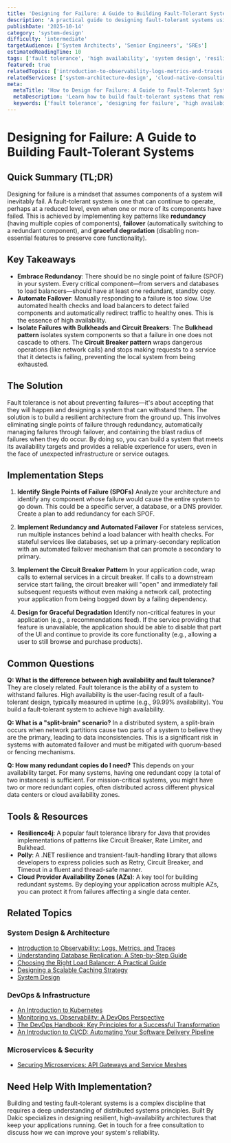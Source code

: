```yaml
---
title: 'Designing for Failure: A Guide to Building Fault-Tolerant Systems'
description: 'A practical guide to designing fault-tolerant systems using techniques like redundancy, failover, and graceful degradation to ensure high availability.'
publishDate: '2025-10-14'
category: 'system-design'
difficulty: 'intermediate'
targetAudience: ['System Architects', 'Senior Engineers', 'SREs']
estimatedReadingTime: 10
tags: ['fault tolerance', 'high availability', 'system design', 'resilience', 'circuit breaker']
featured: true
relatedTopics: ['introduction-to-observability-logs-metrics-and-traces', 'understanding-database-replication-a-step-by-step-guide', 'choosing-the-right-load-balancer-a-practical-guide', 'an-introduction-to-kubernetes', 'monitoring-vs-observability-a-devops-perspective', 'securing-microservices-api-gateways-and-service-meshes', 'designing-a-scalable-caching-strategy', 'the-devops-handbook-key-principles', 'an-introduction-to-cicd', 'system-design']
relatedServices: ['system-architecture-design', 'cloud-native-consulting']
meta:
  metaTitle: 'How to Design for Failure: A Guide to Fault-Tolerant Systems'
  metaDescription: 'Learn how to build fault-tolerant systems that remain available even when components fail. This guide covers redundancy, failover, circuit breakers, and other key patterns.'
  keywords: ['fault tolerance', 'designing for failure', 'high availability', 'system design', 'resilience']
---
```


# Designing for Failure: A Guide to Building Fault-Tolerant Systems

## Quick Summary (TL;DR)

Designing for failure is a mindset that assumes components of a system will inevitably fail. A fault-tolerant system is one that can continue to operate, perhaps at a reduced level, even when one or more of its components have failed. This is achieved by implementing key patterns like **redundancy** (having multiple copies of components), **failover** (automatically switching to a redundant component), and **graceful degradation** (disabling non-essential features to preserve core functionality).

## Key Takeaways

- **Embrace Redundancy**: There should be no single point of failure (SPOF) in your system. Every critical component—from servers and databases to load balancers—should have at least one redundant, standby copy.
- **Automate Failover**: Manually responding to a failure is too slow. Use automated health checks and load balancers to detect failed components and automatically redirect traffic to healthy ones. This is the essence of high availability.
- **Isolate Failures with Bulkheads and Circuit Breakers**: The **Bulkhead pattern** isolates system components so that a failure in one does not cascade to others. The **Circuit Breaker pattern** wraps dangerous operations (like network calls) and stops making requests to a service that it detects is failing, preventing the local system from being exhausted.

## The Solution

Fault tolerance is not about preventing failures—it's about accepting that they will happen and designing a system that can withstand them. The solution is to build a resilient architecture from the ground up. This involves eliminating single points of failure through redundancy, automatically managing failures through failover, and containing the blast radius of failures when they do occur. By doing so, you can build a system that meets its availability targets and provides a reliable experience for users, even in the face of unexpected infrastructure or service outages.

## Implementation Steps

1.  **Identify Single Points of Failure (SPOFs)**
    Analyze your architecture and identify any component whose failure would cause the entire system to go down. This could be a specific server, a database, or a DNS provider. Create a plan to add redundancy for each SPOF.

2.  **Implement Redundancy and Automated Failover**
    For stateless services, run multiple instances behind a load balancer with health checks. For stateful services like databases, set up a primary-secondary replication with an automated failover mechanism that can promote a secondary to primary.

3.  **Implement the Circuit Breaker Pattern**
    In your application code, wrap calls to external services in a circuit breaker. If calls to a downstream service start failing, the circuit breaker will "open" and immediately fail subsequent requests without even making a network call, protecting your application from being bogged down by a failing dependency.

4.  **Design for Graceful Degradation**
    Identify non-critical features in your application (e.g., a recommendations feed). If the service providing that feature is unavailable, the application should be able to disable that part of the UI and continue to provide its core functionality (e.g., allowing a user to still browse and purchase products).

## Common Questions

**Q: What is the difference between high availability and fault tolerance?**
They are closely related. Fault tolerance is the ability of a system to withstand failures. High availability is the user-facing result of a fault-tolerant design, typically measured in uptime (e.g., 99.99% availability). You build a fault-tolerant system to achieve high availability.

**Q: What is a "split-brain" scenario?**
In a distributed system, a split-brain occurs when network partitions cause two parts of a system to believe they are the primary, leading to data inconsistencies. This is a significant risk in systems with automated failover and must be mitigated with quorum-based or fencing mechanisms.

**Q: How many redundant copies do I need?**
This depends on your availability target. For many systems, having one redundant copy (a total of two instances) is sufficient. For mission-critical systems, you might have two or more redundant copies, often distributed across different physical data centers or cloud availability zones.

## Tools & Resources

- **Resilience4j**: A popular fault tolerance library for Java that provides implementations of patterns like Circuit Breaker, Rate Limiter, and Bulkhead.
- **Polly**: A .NET resilience and transient-fault-handling library that allows developers to express policies such as Retry, Circuit Breaker, and Timeout in a fluent and thread-safe manner.
- **Cloud Provider Availability Zones (AZs)**: A key tool for building redundant systems. By deploying your application across multiple AZs, you can protect it from failures affecting a single data center.

## Related Topics

### System Design & Architecture
- [Introduction to Observability: Logs, Metrics, and Traces](/topics/introduction-to-observability-logs-metrics-and-traces)
- [Understanding Database Replication: A Step-by-Step Guide](/topics/understanding-database-replication-a-step-by-step-guide)
- [Choosing the Right Load Balancer: A Practical Guide](/topics/choosing-the-right-load-balancer-a-practical-guide)
- [Designing a Scalable Caching Strategy](/topics/designing-a-scalable-caching-strategy)
- [System Design](/topics/system-design)

### DevOps & Infrastructure
- [An Introduction to Kubernetes](/topics/an-introduction-to-kubernetes)
- [Monitoring vs. Observability: A DevOps Perspective](/topics/monitoring-vs-observability-a-devops-perspective)
- [The DevOps Handbook: Key Principles for a Successful Transformation](/topics/the-devops-handbook-key-principles)
- [An Introduction to CI/CD: Automating Your Software Delivery Pipeline](/topics/an-introduction-to-cicd)

### Microservices & Security
- [Securing Microservices: API Gateways and Service Meshes](/topics/securing-microservices-api-gateways-and-service-meshes)

## Need Help With Implementation?

Building and testing fault-tolerant systems is a complex discipline that requires a deep understanding of distributed systems principles. Built By Dakic specializes in designing resilient, high-availability architectures that keep your applications running. Get in touch for a free consultation to discuss how we can improve your system's reliability.

